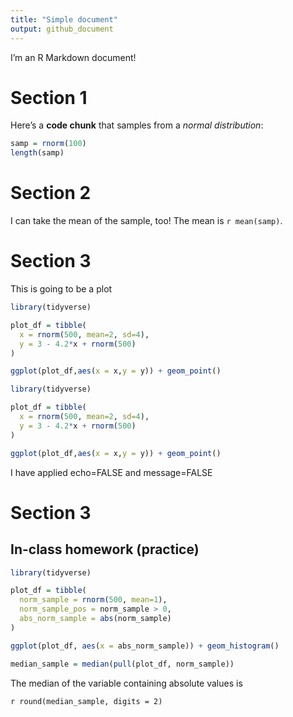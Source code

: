```yaml
---
title: "Simple document" 
output: github_document
---
```


I'm an R Markdown document! 

# Section 1

Here's a **code chunk** that samples from 
a _normal distribution_:

```r
samp = rnorm(100)
length(samp)
```

# Section 2

I can take the mean of the sample, too!
The mean is `r mean(samp)`.

# Section 3

This is going to be a plot
```r
library(tidyverse)

plot_df = tibble(
  x = rnorm(500, mean=2, sd=4),
  y = 3 - 4.2*x + rnorm(500)
)

ggplot(plot_df,aes(x = x,y = y)) + geom_point()
```

```r
library(tidyverse)

plot_df = tibble(
  x = rnorm(500, mean=2, sd=4),
  y = 3 - 4.2*x + rnorm(500)
)

ggplot(plot_df,aes(x = x,y = y)) + geom_point()
```
I have applied echo=FALSE and message=FALSE

# Section 3
## In-class homework (practice)
```r

library(tidyverse)

plot_df = tibble(
  norm_sample = rnorm(500, mean=1),
  norm_sample_pos = norm_sample > 0,
  abs_norm_sample = abs(norm_sample)
)

ggplot(plot_df, aes(x = abs_norm_sample)) + geom_histogram()

median_sample = median(pull(plot_df, norm_sample))

```
The median of the variable containing absolute values is 

`r round(median_sample, digits = 2)`



